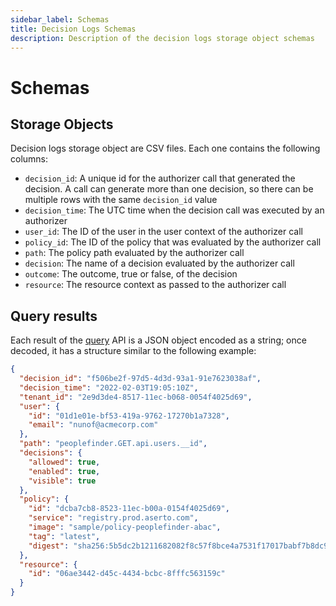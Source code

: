 ```yaml
---
sidebar_label: Schemas
title: Decision Logs Schemas
description: Description of the decision logs storage object schemas
---
```


# Schemas

## Storage Objects

Decision logs storage object are CSV files. Each one contains the following columns:

- `decision_id`: A unique id for the authorizer call that generated the decision. A call can generate more than one
  decision, so there can be multiple rows with the same `decision_id` value
- `decision_time`: The UTC time when the decision call was executed by an authorizer
- `user_id`: The ID of the user in the user context of the authorizer call
- `policy_id`: The ID of the policy that was evaluated by the authorizer call
- `path`: The policy path evaluated by the authorizer call
- `decision`: The name of a decision evaluated by the authorizer call
- `outcome`: The outcome, true or false, of the decision
- `resource`: The resource context as passed to the authorizer call

## Query results

Each result of the [query](/docs/decision-logs-guide/query) API is a JSON object encoded as a string; once decoded, it
has a structure similar to the following example:

```json
{
  "decision_id": "f506be2f-97d5-4d3d-93a1-91e7623038af",
  "decision_time": "2022-02-03T19:05:10Z",
  "tenant_id": "2e9d3de4-8517-11ec-b068-0054f4025d69",
  "user": {
    "id": "01d1e01e-bf53-419a-9762-17270b1a7328",
    "email": "nunof@acmecorp.com"
  },
  "path": "peoplefinder.GET.api.users.__id",
  "decisions": {
    "allowed": true,
    "enabled": true,
    "visible": true
  },
  "policy": {
    "id": "dcba7cb8-8523-11ec-b00a-0154f4025d69",
    "service": "registry.prod.aserto.com",
    "image": "sample/policy-peoplefinder-abac",
    "tag": "latest",
    "digest": "sha256:5b5dc2b1211682082f8c57f8bce4a7531f17017babf7b8dc90153f160de9744f"
  },
  "resource": {
    "id": "06ae3442-d45c-4434-bcbc-8fffc563159c"
  }
}
```
